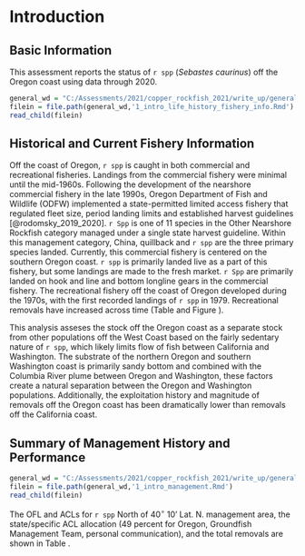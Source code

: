 # Introduction

## Basic Information

This assessment reports the status of `r spp` (*Sebastes caurinus*) off the Oregon coast using data through 2020.


```r
general_wd = "C:/Assessments/2021/copper_rockfish_2021/write_up/general_text"
filein = file.path(general_wd,'1_intro_life_history_fishery_info.Rmd')
read_child(filein)
```

## Historical and Current Fishery Information

Off the coast of Oregon, `r spp` is caught in both commercial and recreational fisheries. Landings from the commercial fishery were minimal until the mid-1960s. Following the development of the nearshore commercial fishery in the late 1990s, Oregon Department of Fish and Wildlife (ODFW) implemented a state-permitted limited access fishery that regulated fleet size, period landing limits and established harvest guidelines [@rodomsky_2019_2020]. `r Spp` is one of 11 species in the Other Nearshore Rockfish category managed under a single state harvest guideline. Within this management category, China, quillback and `r spp` are the three primary species landed. Currently, this commercial fishery is centered on the southern Oregon coast. `r spp` is primarily landed live as a part of this fishery, but some landings are made to the fresh market. `r Spp` are primarily landed on hook and line and bottom longline gears in the commercial fishery. The recreational fishery off the coast of Oregon developed during the 1970s, with the first recorded landings of `r spp` in 1979. Recreational removals have increased across time (Table \ref{tab:allcatches} and Figure \ref{fig:catch}).  

This analysis asseses the stock off the Oregon coast as a separate stock from other populations off the West Coast based on the fairly sedentary nature of `r spp`, which likely limits flow of fish between California and Washington. The substrate of the northern Oregon and southern Washington coast is primarily sandy bottom and combined with the Columbia River plume between Oregon and Washington, these factors create a natural separation between the Oregon and Washington populations. Additionally, the exploitation history and magnitude of removals off the Oregon coast has been dramatically lower than removals off the California coast.   


## Summary of Management History and Performance

```r
general_wd = "C:/Assessments/2021/copper_rockfish_2021/write_up/general_text"
filein = file.path(general_wd,'1_intro_management.Rmd')
read_child(filein)
```
The OFL and ACLs for `r spp` North of 40$^\circ$ 10' Lat. N. management area, the state/specific ACL allocation (49 percent for Oregon, Groundfish Management Team, personal communication), and the total removals are shown in Table \ref{tab:ofl}.
